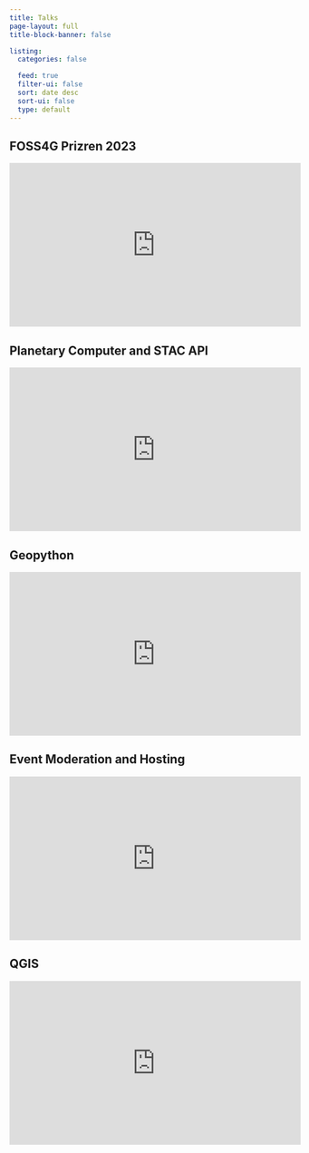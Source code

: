 ```yaml
---
title: Talks
page-layout: full
title-block-banner: false

listing:
  categories: false

  feed: true
  filter-ui: false
  sort: date desc
  sort-ui: false
  type: default
---
```


## FOSS4G Prizren 2023

<iframe width="514" height="289" src="https://www.youtube.com/embed/Z3aoN3JM-uA?list=PLSeJLsP3KYyuuChdOiRBY-bkmiO2e5-_z" title="2023 | Monitoring Inland water bodies - Aman Bagrecha" frameborder="0" allow="accelerometer; autoplay; clipboard-write; encrypted-media; gyroscope; picture-in-picture; web-share" allowfullscreen></iframe>

## Planetary Computer and STAC API

<iframe width="514" height="289" src="https://www.youtube.com/embed/lUMjcau7JAs" title="#12 Introduction to Planetary Computer and STAC API | Let&#39;s Talk Spatial" frameborder="0" allow="accelerometer; autoplay; clipboard-write; encrypted-media; gyroscope; picture-in-picture; web-share" allowfullscreen></iframe>


## Geopython

<iframe width="514" height="289" src="https://www.youtube.com/embed/QuxHdKSLLrw" title="IEEE GRSS Bangalore: Geospatial Tech for Sustainable Dev (GTSD) Hackathon: Apr 2023: Part-3 of 5" frameborder="0" allow="accelerometer; autoplay; clipboard-write; encrypted-media; gyroscope; picture-in-picture; web-share" allowfullscreen></iframe>

## Event Moderation and Hosting

<iframe width="514" height="289" src="https://www.youtube.com/embed/videoseries?si=GegFtMP3HwdoIvmW&amp;list=PLSeJLsP3KYyut9_GoACZFgQCQdJTQXcfU" title="Volunteering and Host at Events" frameborder="0" allow="accelerometer; autoplay; clipboard-write; encrypted-media; gyroscope; picture-in-picture; web-share" referrerpolicy="strict-origin-when-cross-origin" allowfullscreen></iframe>


## QGIS

<iframe width="514" height="289" src="https://www.youtube.com/embed/07rbTdK8huw?si=3ehjoCrBzCqBf8VM" title="QGIS for Dummies | Let's Talk Spatial" frameborder="0" allow="accelerometer; autoplay; clipboard-write; encrypted-media; gyroscope; picture-in-picture; web-share" referrerpolicy="strict-origin-when-cross-origin" allowfullscreen></iframe>
